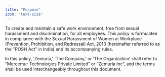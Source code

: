 ```yaml
---
title: "Purpose"
icon: "text-size"
---
```


To create and maintain a safe work environment, free from sexual harassment and discrimination, for all employees. This policy is formulated in compliance with the Sexual Harassment of Women at Workplace (Prevention, Prohibition, and Redressal) Act, 2013 (hereinafter referred to as the "POSH Act" in India) and its accompanying rules.

In this policy, 'Zemuria,' 'The Company,' or ‘The Organization’ shall refer to “Mercemur Technologies Private Limited” or “Zemuria Inc”, and the terms shall be used interchangeably throughout this document.

| |
| --- |